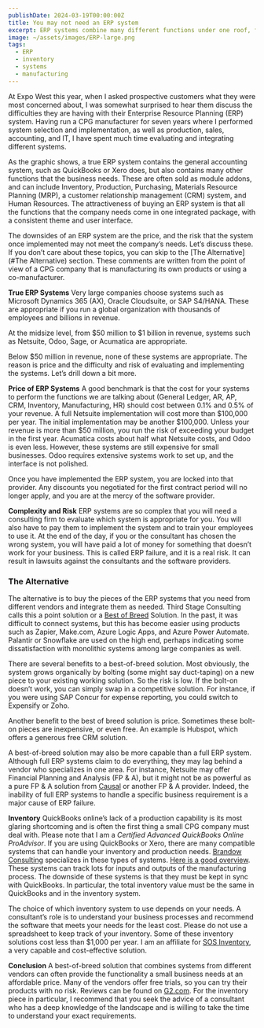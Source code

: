 ```yaml
---
publishDate: 2024-03-19T00:00:00Z
title: You may not need an ERP system
excerpt: ERP systems combine many different functions under one roof, for a steep price.   If you can cobble together the functions you need and connect them, that may suffice.
image: ~/assets/images/ERP-large.png
tags:
  - ERP
  - inventory
  - systems
  - manufacturing
---
```


At Expo West this year, when I asked prospective customers what they were most concerned about, I was somewhat surprised to hear them discuss the difficulties they are having with their Enterprise Resource Planning (ERP) system.   Having run a CPG manufacturer for seven years where I performed system selection and implementation, as well as production, sales, accounting, and IT, I have spent much time evaluating and integrating different systems.

As the graphic shows, a true ERP system contains the general accounting system, such as QuickBooks or Xero does, but also contains many other functions that the business needs.  These are often sold as module addons, and can include Inventory, Production, Purchasing, Materials Resource Planning (MRP), a customer relationship management (CRM) system, and Human Resources.   The attractiveness of buying an ERP system is that all the functions that the company needs come in one integrated package, with a consistent theme and user interface.

The downsides of an ERP system are the price, and the risk that the system once implemented may not meet the company’s needs.  Let’s discuss these.   If you don’t care about these topics, you can skip to the [The Alternative](#The Alternative) section.  These comments are written from the point of view of a CPG company that is manufacturing its own products or using a co-manufacturer.

**True ERP Systems** Very large companies choose systems such as Microsoft Dynamics 365 (AX), Oracle Cloudsuite, or SAP S4/HANA.   These are appropriate if you run a global organization with thousands of employees and billions in revenue.

At the midsize level, from $50 million to $1 billion in revenue, systems such as Netsuite, Odoo, Sage, or Acumatica are appropriate.

Below $50 million in revenue, none of these systems are appropriate. The reason is price and the difficulty and risk of evaluating and implementing the systems.  Let’s drill down a bit more.

**Price of ERP Systems**  A good benchmark is that the cost for your systems to perform the functions we are talking about (General Ledger, AR, AP, CRM, Inventory, Manufacturing, HR) should cost between 0.1% and 0.5% of your revenue.   A full Netsuite implementation will cost more than $100,000 per year.  The initial implementation may be another $100,000.   Unless your revenue is more than $50 million, you run the risk of exceeding your budget in the first year.  Acumatica costs about half what Netsuite costs, and Odoo is even less.  However, these systems are still expensive for small businesses.  Odoo requires extensive systems work to set up, and the interface is not polished.

Once you have implemented the ERP system, you are locked into that provider.  Any discounts you negotiated for the first contract period will no longer apply, and you are at the mercy of the software provider.

**Complexity and Risk**  ERP systems are so complex that you will need a consulting firm to evaluate which system is appropriate for you.  You will also have to pay them to implement the system and to train your employees to use it.  At the end of the day, if you or the consultant has chosen the wrong system, you will have paid a lot of money for something that doesn’t work for your business.   This is called ERP failure, and it is a real risk.  It can result in lawsuits against the consultants and the software providers.

### The Alternative

The alternative is to buy the pieces of the ERP systems that you need from different vendors and integrate them as needed.  Third Stage Consulting calls this a point solution or a [Best of Breed](https://youtu.be/9x6yOwR7lSk?feature=shared&t=331) Solution.   In the past, it was difficult to connect systems, but this has become easier using products such as Zapier, Make.com, Azure Logic Apps, and Azure Power Automate.  Palantir or Snowflake are used on the high end, perhaps indicating some dissatisfaction with monolithic systems among large companies as well.

There are several benefits to a best-of-breed solution.  Most obviously, the system grows organically by bolting (some might say duct-taping) on a new piece to your existing working solution.  So the risk is low.  If the bolt-on doesn’t work, you can simply swap in a competitive solution.   For instance, if you were using SAP Concur for expense reporting, you could switch to Expensify or Zoho.

Another benefit to the best of breed solution is price.  Sometimes these  bolt-on pieces are inexpensive, or even free.  An example is Hubspot, which offers a generous free CRM solution.

A best-of-breed solution may also be more capable than a full ERP system.  Although full ERP systems claim to do everything, they may lag behind a vendor who specializes in one area.   For instance, Netsuite may offer Financial Planning and Analysis (FP & A), but it might not be as powerful as a pure FP & A solution from [Causal](https://causal.app/) or another FP & A provider.   Indeed, the inability of full ERP systems to handle a specific business requirement is a major cause of ERP failure.

**Inventory**  QuickBooks online’s lack of a production capability is its most glaring shortcoming and is often the first thing a small CPG company must deal with.   Please note that I am a _Certified Advanced QuickBooks Online ProAdvisor_.  If you are using QuickBooks or Xero, there are many compatible systems that can handle your inventory and production needs. [Brandow Consulting](https://www.brandowconsulting.com/) specializes in these types of systems. [Here is a good overview](https://youtu.be/z6w3JDctwRs?feature=shared).  These systems can track lots for inputs and outputs of the manufacturing process.   The downside of these systems is that they must be kept in sync with QuickBooks.  In particular, the total inventory value must be the same in QuickBooks and in the inventory system.

The choice of which inventory system to use depends on your needs.  A consultant’s role is to understand your business processes and recommend the software that meets your needs for the least cost.   Please do not use a spreadsheet to keep track of your inventory.  Some of these inventory solutions cost less than $1,000 per year.  I am an affiliate for [SOS Inventory](https://sosinventory.com), a very capable and cost-effective solution.

**Conclusion**  A best-of-breed solution that combines systems from different vendors can often provide the functionality a small business needs at an affordable price.  Many of the vendors offer free trials, so you can try their products with no risk.   Reviews can be found on [G2.com](https://www.g2.com/).  For the inventory piece in particular, I recommend that you seek the advice of a consultant who has a deep knowledge of the landscape and is willing to take the time to understand your exact requirements.
